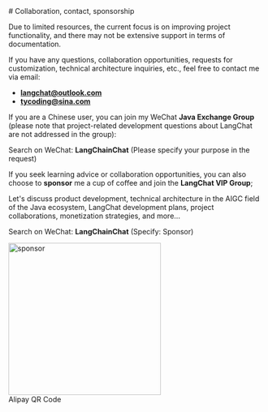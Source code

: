 <style>
  {`
    article{
       padding: 3rem 6rem !important;
    }
  `}
</style>

<div className='text-center mb-8'>
  # Collaboration, contact, sponsorship
</div>

Due to limited resources, the current focus is on improving project functionality, and there may not be extensive support in terms of documentation.

If you have any questions, collaboration opportunities, requests for customization, technical architecture inquiries, etc., feel free to contact me via email:

- **langchat@outlook.com**
- **tycoding@sina.com**

If you are a Chinese user, you can join my WeChat **Java Exchange Group** (please note that project-related development questions about LangChat are not addressed in the group):

Search on WeChat: **LangChainChat** (Please specify your purpose in the request)

If you seek learning advice or collaboration opportunities, you can also choose to **sponsor** me a cup of coffee and join the **LangChat VIP Group**;

Let's discuss product development, technical architecture in the AIGC field of the Java ecosystem, LangChat development plans, project collaborations, monetization strategies, and more...

Search on WeChat: **LangChainChat** (Specify: Sponsor)

<div className='flex justify-center my-8 flex-col gap-2 items-center'>
  <img alt='sponsor' src='/page/sponsor.png' width='300' />
  <div>Alipay QR Code</div>
</div>
